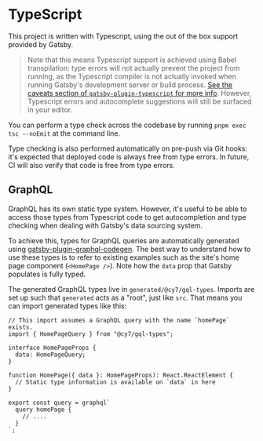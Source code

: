 
<Meta title="Guides / TypeScript" />

# TypeScript

This project is written with Typescript, using the out of the box support provided by Gatsby.

> Note that this means Typescript support is achieved using Babel transpilation: type errors will not actually prevent the project from running, as the Typescript compiler is not actually invoked when running Gatsby's development server or build process. [See the caveats section of `gatsby-plugin-typescript` for more info](https://www.gatsbyjs.com/plugins/gatsby-plugin-typescript/#caveats). However, Typescript errors and autocomplete suggestions will still be surfaced in your editor.

You can perform a type check across the codebase by running `pnpm exec tsc --noEmit` at the command line.

Type checking is also performed automatically on pre-push via Git hooks: it's expected that deployed code is always free from type errors. In future, CI will also verify that code is free from type errors.

## GraphQL

GraphQL has its own static type system. However, it's useful to be able to access those types from Typescript code to get autocompletion and type checking when dealing with Gatsby's data sourcing system.

To achieve this, types for GraphQL queries are automatically generated using [gatsby-plugin-graphql-codegen](https://github.com/d4rekanguok/gatsby-typescript/tree/master/packages/gatsby-plugin-graphql-codegen). The best way to understand how to use these types is to refer to existing examples such as the site's home page component (`<HomePage />`). Note how the `data` prop that Gatsby populates is fully typed.

The generated GraphQL types live in `generated/@cy7/gql-types`. Imports are set up such that `generated` acts as a "root", just like `src`. That means you can import generated types like this:

```tsx
// This import assumes a GraphQL query with the name `homePage` exists.
import { HomePageQuery } from "@cy7/gql-types";

interface HomePageProps {
  data: HomePageQuery;
}

function HomePage({ data }: HomePageProps): React.ReactElement {
  // Static type information is available on `data` in here
}

export const query = graphql`
  query homePage {
    // ....
  }
`;
```
